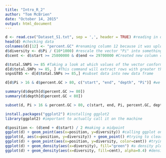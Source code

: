 ```yaml
---
title: "Intro_R_2"
author: "Tom McBrien"
date: "October 14, 2015"
output: html_document
---
```



```r
d <- read.csv("Dataset_S1.txt", sep = ',', header = TRUE) #reading in data, separate with comma because that's how it's delimited
head(d) #checking data
colnames(d)[12] <- "percent.GC" #renaming column 12 because it was uploaded with a "%" sign as column header, which R just changes to "X"
d$diversity <- d$Pi / (10*1000) #rescale the vector "Pi" into something more useable
d$cent <- d$start >= 25800000 & d$end <= 29700000 #Created new column called "cent" which identifies whether each row is in the centromere or not based on positions given to us by Vince Buffalo's book.
```

```r
d$total.SNPS >= 85 #Taking a look at which values of the vector conform to our specs
d[d$total.SNPs >= 85, ] #This command will extract rows with greater than or equal to 85 SNPs
snpsGT85 <- d[d$total.SNPs >= 85,] #subset data into new data frame
```

```r
d[d$Pi > 16 & d$percent.GC > 80, c("start", "end", "depth", "Pi")] #we subset our data based on certain characteristics in the columns and only certain coluns
```

```r
summary(d$depth[d$percent.GC >= 80]) 
summary(d$depth[d$percent.GC < 80])
```

```r
subset(d, Pi > 16 & percent.GC > 80, c(start, end, Pi, percent.GC, depth)) #subset "d" based on the Pi iand percent.GC data values with certain columns
```

```r
install.packages("ggplot2") #installing ggplot2
library(ggplot2) #important to actually call it on the machine
```

```r
d$position <- (d$end + d$start) / 2 #making a midpoint
ggplot(d) + geom_point(aes(x=position, y=diversity)) #calling ggplot on dataframe and then adding a layer in which you plot via the geometric point function based on plotting diversity values by their position
ggplot(d, aes(x=position, y=diversity)) + geom_point() #trying to clear up overplotting, not much luck
ggplot(d) + geom_point(aes(x=position, y=diversity, color=cent)) #trying this again but now the aesthetic value includes a coloring based on the "cent" value we made before that tells us whether something is in the centromere or not
ggplot(d) + geom_density(aes(x=diversity), fill="green") #a density plot with a filled color
ggplot(d) + geom_density(aes(x=diversity, fill=cent), alpha=0.4) #density plot showing both non-centromere and centromere datasets with their corresponding diversities. alpha=0.4 makes the graphs more transparent so you can see both
```

